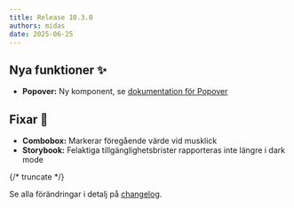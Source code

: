 ```yaml
---
title: Release 10.3.0
authors: midas
date: 2025-06-25
---
```


## Nya funktioner ✨

- **Popover:** Ny komponent, se [dokumentation för Popover](/components/popover)

## Fixar 💉

- **Combobox:** Markerar föregående värde vid musklick
- **Storybook:** Felaktiga tillgänglighetsbrister rapporteras inte längre i dark mode

{/* truncate */}

Se alla förändringar i detalj på [changelog](/changelog/10.3.0).
